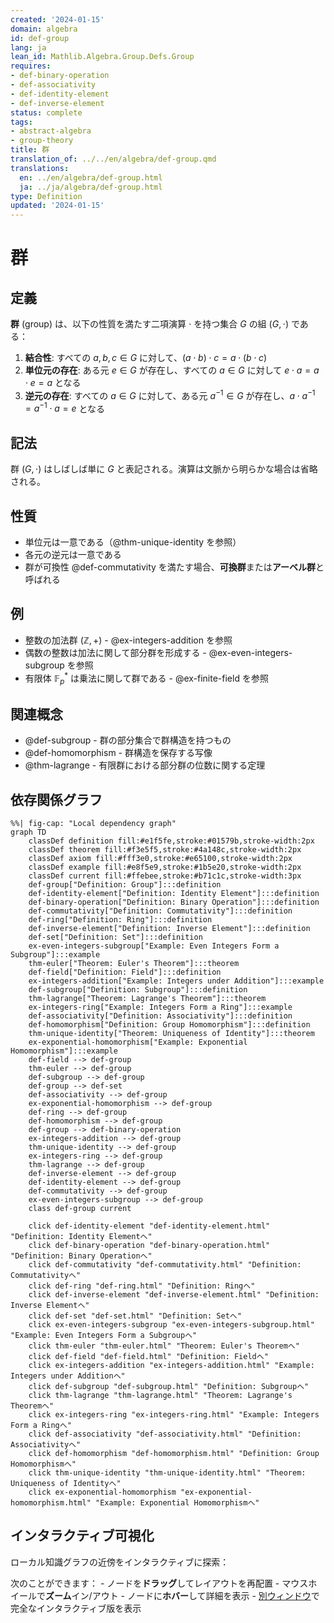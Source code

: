 ```yaml
---
created: '2024-01-15'
domain: algebra
id: def-group
lang: ja
lean_id: Mathlib.Algebra.Group.Defs.Group
requires:
- def-binary-operation
- def-associativity
- def-identity-element
- def-inverse-element
status: complete
tags:
- abstract-algebra
- group-theory
title: 群
translation_of: ../../en/algebra/def-group.qmd
translations:
  en: ../en/algebra/def-group.html
  ja: ../ja/algebra/def-group.html
type: Definition
updated: '2024-01-15'
---
```


# 群

## 定義

**群** (group) は、以下の性質を満たす二項演算 $\cdot$ を持つ集合 $G$ の組 $(G, \cdot)$ である：

1. **結合性**: すべての $a, b, c \in G$ に対して、$(a \cdot b) \cdot c = a \cdot (b \cdot c)$
2. **単位元の存在**: ある元 $e \in G$ が存在し、すべての $a \in G$ に対して $e \cdot a = a \cdot e = a$ となる
3. **逆元の存在**: すべての $a \in G$ に対して、ある元 $a^{-1} \in G$ が存在し、$a \cdot a^{-1} = a^{-1} \cdot a = e$ となる

## 記法

群 $(G, \cdot)$ はしばしば単に $G$ と表記される。演算は文脈から明らかな場合は省略される。

## 性質

- 単位元は一意である（@thm-unique-identity を参照）
- 各元の逆元は一意である
- 群が可換性 @def-commutativity を満たす場合、**可換群**または**アーベル群**と呼ばれる

## 例

- 整数の加法群 $(\mathbb{Z}, +)$ - @ex-integers-addition を参照
- 偶数の整数は加法に関して部分群を形成する - @ex-even-integers-subgroup を参照
- 有限体 $\mathbb{F}_p^*$ は乗法に関して群である - @ex-finite-field を参照

## 関連概念

- @def-subgroup - 群の部分集合で群構造を持つもの
- @def-homomorphism - 群構造を保存する写像
- @thm-lagrange - 有限群における部分群の位数に関する定理

## 依存関係グラフ

```mermaid
%%| fig-cap: "Local dependency graph"
graph TD
    classDef definition fill:#e1f5fe,stroke:#01579b,stroke-width:2px
    classDef theorem fill:#f3e5f5,stroke:#4a148c,stroke-width:2px
    classDef axiom fill:#fff3e0,stroke:#e65100,stroke-width:2px
    classDef example fill:#e8f5e9,stroke:#1b5e20,stroke-width:2px
    classDef current fill:#ffebee,stroke:#b71c1c,stroke-width:3px
    def-group["Definition: Group"]:::definition
    def-identity-element["Definition: Identity Element"]:::definition
    def-binary-operation["Definition: Binary Operation"]:::definition
    def-commutativity["Definition: Commutativity"]:::definition
    def-ring["Definition: Ring"]:::definition
    def-inverse-element["Definition: Inverse Element"]:::definition
    def-set["Definition: Set"]:::definition
    ex-even-integers-subgroup["Example: Even Integers Form a Subgroup"]:::example
    thm-euler["Theorem: Euler's Theorem"]:::theorem
    def-field["Definition: Field"]:::definition
    ex-integers-addition["Example: Integers under Addition"]:::example
    def-subgroup["Definition: Subgroup"]:::definition
    thm-lagrange["Theorem: Lagrange's Theorem"]:::theorem
    ex-integers-ring["Example: Integers Form a Ring"]:::example
    def-associativity["Definition: Associativity"]:::definition
    def-homomorphism["Definition: Group Homomorphism"]:::definition
    thm-unique-identity["Theorem: Uniqueness of Identity"]:::theorem
    ex-exponential-homomorphism["Example: Exponential Homomorphism"]:::example
    def-field --> def-group
    thm-euler --> def-group
    def-subgroup --> def-group
    def-group --> def-set
    def-associativity --> def-group
    ex-exponential-homomorphism --> def-group
    def-ring --> def-group
    def-homomorphism --> def-group
    def-group --> def-binary-operation
    ex-integers-addition --> def-group
    thm-unique-identity --> def-group
    ex-integers-ring --> def-group
    thm-lagrange --> def-group
    def-inverse-element --> def-group
    def-identity-element --> def-group
    def-commutativity --> def-group
    ex-even-integers-subgroup --> def-group
    class def-group current

    click def-identity-element "def-identity-element.html" "Definition: Identity Elementへ"
    click def-binary-operation "def-binary-operation.html" "Definition: Binary Operationへ"
    click def-commutativity "def-commutativity.html" "Definition: Commutativityへ"
    click def-ring "def-ring.html" "Definition: Ringへ"
    click def-inverse-element "def-inverse-element.html" "Definition: Inverse Elementへ"
    click def-set "def-set.html" "Definition: Setへ"
    click ex-even-integers-subgroup "ex-even-integers-subgroup.html" "Example: Even Integers Form a Subgroupへ"
    click thm-euler "thm-euler.html" "Theorem: Euler's Theoremへ"
    click def-field "def-field.html" "Definition: Fieldへ"
    click ex-integers-addition "ex-integers-addition.html" "Example: Integers under Additionへ"
    click def-subgroup "def-subgroup.html" "Definition: Subgroupへ"
    click thm-lagrange "thm-lagrange.html" "Theorem: Lagrange's Theoremへ"
    click ex-integers-ring "ex-integers-ring.html" "Example: Integers Form a Ringへ"
    click def-associativity "def-associativity.html" "Definition: Associativityへ"
    click def-homomorphism "def-homomorphism.html" "Definition: Group Homomorphismへ"
    click thm-unique-identity "thm-unique-identity.html" "Theorem: Uniqueness of Identityへ"
    click ex-exponential-homomorphism "ex-exponential-homomorphism.html" "Example: Exponential Homomorphismへ"
```

## インタラクティブ可視化

ローカル知識グラフの近傍をインタラクティブに探索：

::: {.graph-viz data-id="def-group" data-width="700" data-height="500"}
:::

次のことができます：
- ノードを**ドラッグ**してレイアウトを再配置
- マウスホイールで**ズーム**イン/アウト
- ノードに**ホバー**して詳細を表示
- [別ウィンドウ](../../output/interactive/def-group.html){target="_blank"}で完全なインタラクティブ版を表示
